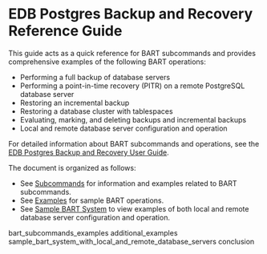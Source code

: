 # EDB Postgres Backup and Recovery Reference Guide

This guide acts as a quick reference for BART subcommands and provides comprehensive examples of the following BART operations:

  - Performing a full backup of database servers
  - Performing a point-in-time recovery (PITR) on a remote PostgreSQL database server
  - Restoring an incremental backup
  - Restoring a database cluster with tablespaces
  - Evaluating, marking, and deleting backups and incremental backups
  - Local and remote database server configuration and operation

For detailed information about BART subcommands and operations, see the [EDB Postgres Backup and Recovery User Guide](https://www.enterprisedb.com/edb-docs/).

The document is organized as follows:

  - See [Subcommands](#using_bart_subcommands) for information and examples related to BART subcommands.
  - See [Examples](#examples) for sample BART operations.
  - See [Sample BART System](#a_sample_bart_system_with_local_and_remote_database_servers) to view examples of both local and remote database server configuration and operation.

<div class="toctree" data-maxdepth="5">

bart\_subcommands\_examples additional\_examples sample\_bart\_system\_with\_local\_and\_remote\_database\_servers conclusion

</div>

